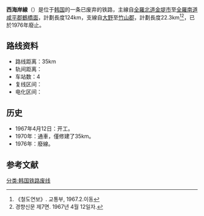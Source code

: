 {{expand|time=2015-03-11T12:55:51+00:00}}
'''西海岸線'''（{{kor|諺=서해안선|漢=西海岸線|羅=Seohaean seon|f=y}}）是位于[[韩国|韩国]]的一条已废弃的铁路，主線自[[全羅北道|全羅北道]][[金堤市|金堤市]]至[[全羅南道|全羅南道]][[咸平郡|咸平郡]][[鶴橋面|鶴橋面]]，計劃長度124km，支線自[[大野站_(全羅北道)|大野]]至[[竹山郡|竹山郡]]，計劃長度22.3km<ref>《철도연보》. 교통부, 1967.2.이동 </ref><ref> 경향신문 제7면. 1967년 4월 12일자.</ref>，已於1976年廢止。

== 路线资料 ==
*路线距离：35km
*轨间距离：
*车站数：4
*复线区间：
*电化区间：

== 历史 ==
*1967年4月12日：开工。
*1970年：通車，僅修建了35km。
*1976年：廢線。

== 参考文献 ==
{{reflist}}

{{韩国铁道公社路线}}

[[分类:韩国铁路废线|分类:韩国铁路废线]]